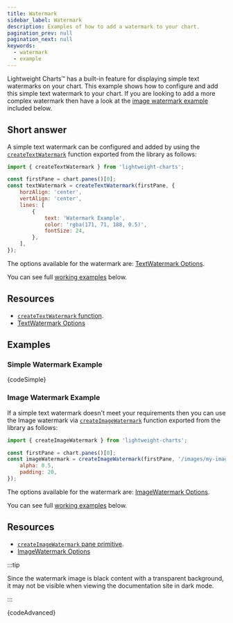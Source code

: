 ```yaml
---
title: Watermark
sidebar_label: Watermark
description: Examples of how to add a watermark to your chart.
pagination_prev: null
pagination_next: null
keywords:
  - watermark
  - example
---
```


Lightweight Charts™ has a built-in feature for displaying simple text watermarks on your chart.
This example shows how to configure and add this simple text watermark to your chart.
If you are looking to add a more complex watermark then have a look at the [image watermark example](#image-watermark-example)
included below.

## Short answer

A simple text watermark can be configured and added by using the [`createTextWatermark`](/docs/next/api/functions/createTextWatermark) function exported
from the library as follows:

```js
import { createTextWatermark } from 'lightweight-charts';

const firstPane = chart.panes()[0];
const textWatermark = createTextWatermark(firstPane, {
    horzAlign: 'center',
    vertAlign: 'center',
    lines: [
        {
            text: 'Watermark Example',
            color: 'rgba(171, 71, 188, 0.5)',
            fontSize: 24,
        },
    ],
});

```

The options available for the watermark are: [TextWatermark Options](/docs/next/api/interfaces/TextWatermarkOptions).

You can see full [working examples](#examples) below.

## Resources

- [`createTextWatermark` function](/docs/next/api/functions/createTextWatermark).
- [TextWatermark Options](/docs/next/api/interfaces/TextWatermarkOptions)

## Examples


<UsageGuidePartial />


### Simple Watermark Example


<CodeBlock replaceThemeConstants chart className="language-js" hideableCode chartOnTop>
	{codeSimple}
</CodeBlock>

### Image Watermark Example

If a simple text watermark doesn't meet your requirements then you can use the Image watermark via [`createImageWatermark`](/docs/next/api#createImageWatermark) function exported
from the library as follows:

```js
import { createImageWatermark } from 'lightweight-charts';

const firstPane = chart.panes()[0];
const imageWatermark = createImageWatermark(firstPane, '/images/my-image.png', {
    alpha: 0.5,
    padding: 20,
});
```

The options available for the watermark are: [ImageWatermark Options](/docs/next/api/interfaces/ImageWatermarkOptions).

You can see full [working examples](#examples) below.

## Resources

- [`createImageWatermark` pane primitive](/docs/next/api/functions/createTextWatermark).
- [ImageWatermark Options](/docs/next/api/interfaces/ImageWatermarkOptions)

:::tip

Since the watermark image is black content with a transparent background, it may not be visible when
viewing the documentation site in dark mode.

:::


<CodeBlock replaceThemeConstants chart className="language-js" hideableCode chartOnTop>
	{codeAdvanced}
</CodeBlock>
